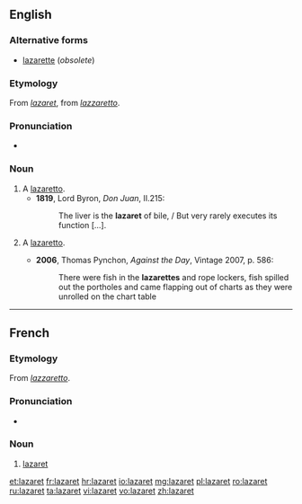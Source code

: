 ==English==

===Alternative forms===
* [[lazarette]] (''obsolete'')

===Etymology===
From {{etyl|fr}} ''[[#French|lazaret]]'', from {{etyl|it}} ''[[lazzaretto]]''.

===Pronunciation===
* {{IPA|/læzəˈɹɛt/}}

===Noun===
{{en-noun}}

# A [[lazaretto]].
#*'''1819''', Lord Byron, ''Don Juan'', II.215:
#*:The liver is the '''lazaret''' of bile, / But very rarely executes its function [...].
# {{nautical}} A [[lazaretto]].
#* '''2006''', Thomas Pynchon, ''Against the Day'', Vintage 2007, p. 586:
#*: There were fish in the '''lazarettes''' and rope lockers, fish spilled out the portholes and came flapping out of charts as they were unrolled on the chart table

----

==French==

===Etymology===
From {{etyl|it|fr}} ''[[lazzaretto]]''.

===Pronunciation===
* {{IPA|/lazaʁɛ/|lang=fr}}

===Noun===
{{fr-noun|m}}

# [[#English|lazaret]]

[[et:lazaret]]
[[fr:lazaret]]
[[hr:lazaret]]
[[io:lazaret]]
[[mg:lazaret]]
[[pl:lazaret]]
[[ro:lazaret]]
[[ru:lazaret]]
[[ta:lazaret]]
[[vi:lazaret]]
[[vo:lazaret]]
[[zh:lazaret]]